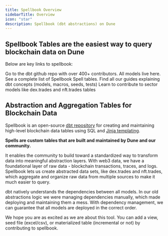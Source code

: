 ```yaml
---
title: Spellbook Overview
sidebarTitle: Overview
icon: "star"
description: Spellbook (dbt abstractions) on Dune
---
```


## Spellbook Tables are the easiest way to query blockchain data on Dune

Below are key links to spellbook:

<CardGroup cols={2}>
  <Card
    title="Spellbook Repo"
    icon="github"
    href="https://github.com/duneanalytics/spellbook"
  >
    Go to the dbt github repo with over 400+ contributors. All models live here.
  </Card>
  <Card
    title="Model Docs"
    icon="table"
    href="https://dune.com/spellbook"
  >
    See a complete list of Spellbook Spell tables.
  </Card>
  <Card
    title="dbt practices in Spellbook"
    icon="book"
    href="https://github.com/duneanalytics/spellbook/tree/main/docs"
  >
    Find all our guides explaining dbt concepts (models, macros, seeds, tests)
  </Card>
  <Card
    title="Adding to Sector Models"
    icon="code-pull-request"
    href="https://github.com/duneanalytics/spellbook/blob/main/models/_sector/dex/readme.md"
  >
    Learn to contribute to sector models like dex.trades and nft.trades tables
  </Card>
</CardGroup>

## Abstraction and Aggregation Tables for Blockchain Data

Spellbook is an open-source [dbt repository](https://docs.getdbt.com/docs/introduction) for creating and maintaining high-level blockchain data tables using SQL and [Jinja templating](https://realpython.com/primer-on-jinja-templating/).

**Spells are custom tables that are built and maintained by Dune and our community.**

It enables the community to build toward a standardized way to transform data into meaningful abstraction layers. With web3 data, we have a foundational layer of raw data - blockchain transactions, traces, and logs. Spellbook lets us create abstracted data sets, like dex.trades and nft.trades, which aggregate and organize raw data from multiple sources to make it much easier to query.

dbt natively understands the dependencies between all models. In our old abstractions logic we were managing dependencies manually, which made deploying and maintaining them a mess. With dependency management, we can guarantee that all models are deployed in the correct order.

We hope you are as excited as we are about this tool. You can add a view, seed file (excel/csv), or materialized table (incremental or not) by contributing to spellbook.
